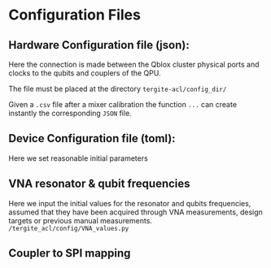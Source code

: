 # Configuration Files

## Hardware Configuration file (json):
Here the connection is made between the Qblox cluster physical ports and clocks to the qubits and couplers of the QPU.

The file must be placed at the directory `tergite-acl/config_dir/`

Given a `.csv` file after a mixer calibration the function `...` can create instantly the corresponding `JSON` file.

## Device Configuration file (toml):

Here we set reasonable initial parameters

## VNA resonator & qubit frequencies

Here we input the initial values for the resonator and qubits frequencies, assumed that they have been acquired through VNA measurements, design targets or previous manual measurements.
`/tergite_acl/config/VNA_values.py`

## Coupler to SPI mapping

